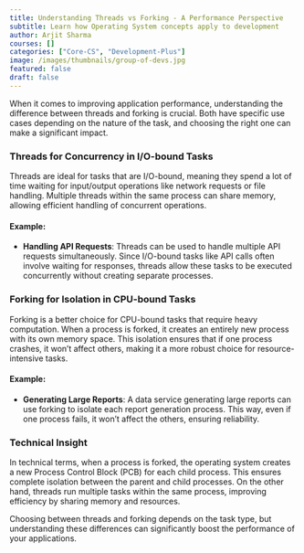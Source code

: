 ```yaml
---
title: Understanding Threads vs Forking - A Performance Perspective
subtitle: Learn how Operating System concepts apply to development
author: Arjit Sharma
courses: []
categories: ["Core-CS", "Development-Plus"]
image: /images/thumbnails/group-of-devs.jpg
featured: false
draft: false
---
```


When it comes to improving application performance, understanding the difference between threads and forking is crucial. Both have specific use cases depending on the nature of the task, and choosing the right one can make a significant impact.

### Threads for Concurrency in I/O-bound Tasks

Threads are ideal for tasks that are I/O-bound, meaning they spend a lot of time waiting for input/output operations like network requests or file handling. Multiple threads within the same process can share memory, allowing efficient handling of concurrent operations.

#### Example: 
- **Handling API Requests**: Threads can be used to handle multiple API requests simultaneously. Since I/O-bound tasks like API calls often involve waiting for responses, threads allow these tasks to be executed concurrently without creating separate processes.

### Forking for Isolation in CPU-bound Tasks

Forking is a better choice for CPU-bound tasks that require heavy computation. When a process is forked, it creates an entirely new process with its own memory space. This isolation ensures that if one process crashes, it won’t affect others, making it a more robust choice for resource-intensive tasks.

#### Example:
- **Generating Large Reports**: A data service generating large reports can use forking to isolate each report generation process. This way, even if one process fails, it won’t affect the others, ensuring reliability.

### Technical Insight

In technical terms, when a process is forked, the operating system creates a new Process Control Block (PCB) for each child process. This ensures complete isolation between the parent and child processes. On the other hand, threads run multiple tasks within the same process, improving efficiency by sharing memory and resources.

Choosing between threads and forking depends on the task type, but understanding these differences can significantly boost the performance of your applications.
